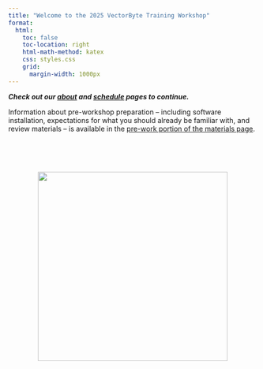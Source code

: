 ```yaml
---
title: "Welcome to the 2025 VectorByte Training Workshop"
format:
  html:
    toc: false
    toc-location: right
    html-math-method: katex
    css: styles.css
    grid:
      margin-width: 1000px
---
```




***Check out our [about](about.qmd) and [schedule](schedule2025.qmd) pages to continue.***

Information about pre-workshop preparation -- including software installation, expectations for what you should already be familiar with, and review materials -- is available in the [pre-work portion of the materials page](materials.html#pre-work-and-set-up).

<br> <br> <br>

<center>
[![](graphics/VectorByte-logo_lg.png){width="4in"}](https://www.vectorbyte.org)
<br>
</center>
